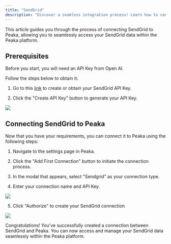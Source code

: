 ```yaml
---
title: "SendGrid"
description: "Discover a seamless integration process! Learn how to connect SendGrid to Peaka effortlessly for streamlined transactions."
---
```


This article guides you through the process of connecting SendGrid to Peaka, allowing you to seamlessly access your SendGrid data within the Peaka platform.

## Prerequisites

Before you start, you will need an API Key from Open AI.

Follow the steps below to obtain it:

1. Go to this [link](https://www2.Sendgrid.com/app/account/integrations) to create or obtain your SendGrid API Key.

2. Click the "Create API Key" button to generate your API Key.

<img src="https://cdn.peaka.com/integrations/sendgrid-1.png" />

## Connecting SendGrid to Peaka

Now that you have your requirements, you can connect it to Peaka using the following steps:

1. Navigate to the settings page in Peaka.

2. Click the "Add First Connection" button to initiate the connection process.

3. In the modal that appears, select "Sendgrid" as your connection type.

4. Enter your connection name and API Key.

<img src="https://cdn.peaka.com/integrations/sendgrid-2.png" />

5. Click "Authorize" to create your SendGrid connection

<img src="https://cdn.peaka.com/integrations/sendgrid-3.png" />

Congratulations! You've successfully created a connection between SendGrid and Peaka. You can now access and manage your SendGrid data seamlessly within the Peaka platform.
